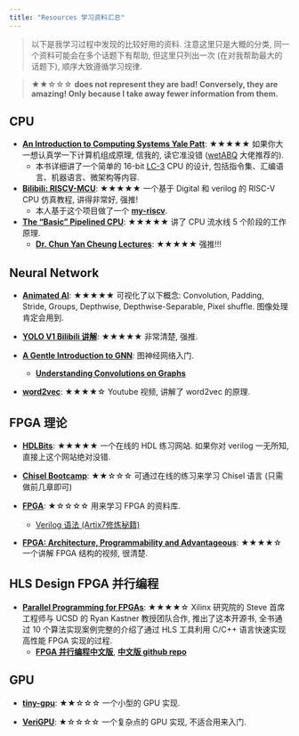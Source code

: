 ```yaml
---
title: "Resources 学习资料汇总"
---
```


> 以下是我学习过程中发现的比较好用的资料. 注意这里只是大概的分类, 同一个资料可能会在多个话题下有帮助, 但这里只列出一次 (在对我帮助最大的话题下), 顺序大致遵循学习规律.

> ★★☆☆☆ **does not represent they are bad! Conversely, they are amazing! Only because I take away fewer information from them.**

<!-- Copy this: ★★★★★☆☆☆☆☆ -->

## CPU

- [**An Introduction to Computing Systems Yale Patt**](https://icourse.club/uploads/files/96a2b94d4be48285f2605d843a1e6db37da9a944.pdf): ★★★★★ 如果你大一想认真学一下计算机组成原理, 信我的, 读它准没错 ([wetABQ](https://sdl.moe) 大佬推荐的).
    - 本书详细讲了一个简单的 16-bit [LC-3](https://en.wikipedia.org/wiki/Little_Computer_3) CPU 的设计, 包括指令集、汇编语言、机器语言、微架构等内容. 

- [**Bilibili: RISCV-MCU**](https://www.bilibili.com/video/BV1QXnoexEi5?spm_id_from=333.788.videopod.sections&vd_source=42579e22289b6144ba0b2bdcf99834e3): ★★★★★ 一个基于 Digital 和 verilog 的 RISC-V CPU 仿真教程, 讲得非常好, 强推!
    - 本人基于这个项目做了一个 [**my-riscv**](https://github.com/Marcobisky/my-riscv).

- [**The "Basic" Pipelined CPU**](https://www.cs.emory.edu/~cheung/Courses/355/Syllabus/7-pipeline/basic.html): ★★★★★ 讲了 CPU 流水线 5 个阶段的工作原理.
    - [**Dr. Chun Yan Cheung Lectures**](https://www.cs.emory.edu/~cheung/Courses/): ★★★★★ 强推!!!

## Neural Network

- [**Animated AI**](https://animatedai.github.io): ★★★★★ 可视化了以下概念: Convolution, Padding, Stride, 
Groups, Depthwise, Depthwise-Separable, Pixel shuffle. 图像处理肯定会用到.

- [**YOLO V1 Bilibili 讲解**](https://www.bilibili.com/video/BV1gKwAeWEo4?spm_id_from=333.788.videopod.episodes&vd_source=42579e22289b6144ba0b2bdcf99834e3): ★★★★★ 非常清楚, 强推.

- [**A Gentle Introduction to GNN**](https://distill.pub/2021/gnn-intro/): 图神经网络入门.
    - [**Understanding Convolutions on Graphs**](https://distill.pub/2021/understanding-gnns/)

- [**word2vec**](https://www.youtube.com/watch?v=viZrOnJclY0): ★★★★☆ Youtube 视频, 讲解了 word2vec 的原理.

## FPGA 理论

- [**HDLBits**](https://hdlbits.01xz.net/wiki/Main_Page): ★★★★★ 一个在线的 HDL 练习网站. 如果你对 verilog 一无所知, 直接上这个网站绝对没错.

- [**Chisel Bootcamp**](https://mybinder.org/): ★★☆☆☆ 可通过在线的练习来学习 Chisel 语言 (只需做前几章即可)

- [**FPGA**](https://github.com/LeiWang1999/FPGA?tab=readme-ov-file): ★☆☆☆☆ 用来学习 FPGA 的资料库.
    - [Verilog 语法 (Artix7修炼秘籍)](https://leiblog.wang/static/FPGA/books/00《Artix7修炼秘籍》-MIA701第一季.pdf)

- [**FPGA: Architecture, Programmability and Advantageous**](https://www.youtube.com/watch?v=ahws--oNpBc&list=PLXHMvqUANAFOviU0J8HSp0E91lLJInzX1&index=1): ★★★★☆ 一个讲解 FPGA 结构的视频, 很清楚.

## HLS Design FPGA 并行编程

- [**Parallel Programming for FPGAs**](https://kastner.ucsd.edu/hlsbook/): ★★★★☆ Xilinx 研究院的 Steve 首席工程师与 UCSD 的 Ryan Kastner 教授团队合作, 推出了这本开源书, 全书通过 10 个算法实现案例完整的介绍了通过 HLS 工具利用 C/C++ 语言快速实现高性能 FPGA 实现的过程.
    - [**FPGA 并行编程中文版**](https://xupsh.github.io/pp4fpgas-cn/01-Introduction.html), [**中文版 github repo**](https://github.com/xupsh/pp4fpgas-cn?tab=readme-ov-file)


## GPU

- [**tiny-gpu**](https://github.com/adam-maj/tiny-gpu): ★★☆☆☆ 一个小型的 GPU 实现.

- [**VeriGPU**](https://github.com/hughperkins/VeriGPU): ★☆☆☆☆ 一个复杂点的 GPU 实现, 不适合用来入门.

